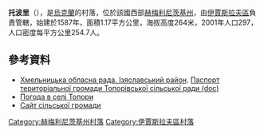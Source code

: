 {{coord|50|2|17|N|26|51|31|E|scale:100000|display=title}}

'''托波里'''（{{lang-uk|Топори}}），是[[烏克蘭|烏克蘭]]的村落，位於該國西部[[赫梅利尼茨基州|赫梅利尼茨基州]]，由[[伊賈斯拉夫區|伊賈斯拉夫區]]負責管轄，始建於1587年，面積1.17平方公里，海拔高度264米，2001年人口297，人口密度每平方公里254.7人。

==參考資料==
* [https://web.archive.org/web/20160306105422/http://oblrada.km.ua/district/show/15 Хмельницька обласна рада. Ізяславський район]. [https://web.archive.org/web/20160305071402/http://oblrada.km.ua/userfiles/%D0%9F%D0%B0%D1%81%D0%BF%D0%BE%D1%80%D1%82%20%D0%A2%D0%BE%D0%BF%D0%BE%D1%80%D0%B8_2011.doc Паспорт територіальної громади Топорівської сільської ради (doc)]
* [http://weather.in.ua/ua/hmel'nickaja/26320 Погода в селі Топори] {{Wayback|url=http://weather.in.ua/ua/hmel'nickaja/26320 |date=20111220123418 }}
* [http://topory.ucoz.ua Сайт сільської громади] {{Wayback|url=http://topory.ucoz.ua/ |date=20200929174841 }}

{{DEFAULTSORT:Топори}}
[[Category:赫梅利尼茨基州村落|Category:赫梅利尼茨基州村落]]
[[Category:伊賈斯拉夫區村落|Category:伊賈斯拉夫區村落]]


{{Khmelnytskyi-geo-stub}}